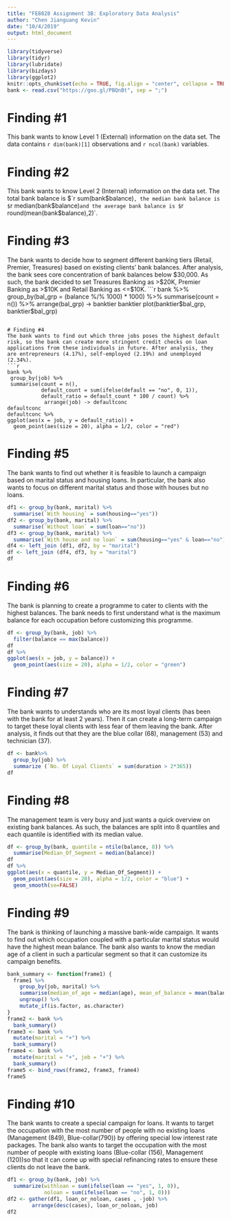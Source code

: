 ```yaml
---
title: "FE8828 Assignment 3B: Exploratory Data Analysis"
author: "Chen Jianguang Kevin"
date: "10/4/2019"
output: html_document
---
```


```r
library(tidyverse)
library(tidyr)
library(lubridate)
library(bizdays)
library(ggplot2)
knitr::opts_chunk$set(echo = TRUE, fig.align = "center", collapse = TRUE, cache = TRUE)
bank <- read.csv("https://goo.gl/PBQnBt", sep = ";")
```

# Finding #1
This bank wants to know Level 1 (External) information on the data set. The data contains `r dim(bank)[1]` observations and `r ncol(bank)` variables.

# Finding #2
This bank wants to know Level 2 (Internal) information on the data set. The total bank balance is $`r sum(bank$balance)`, the median bank balance is $`r median(bank$balance)` and the average bank balance is $`r round(mean(bank$balance),2)`.

# Finding #3
The bank wants to decide how to segment different banking tiers (Retail, Premier, Treasures) based on existing clients' bank balances. After analysis, the bank sees core concentration of bank balances below $30,000. As such, the bank decided to set Treasures Banking as >$20K, Premier Banking as >$10K and Retail Banking as <=$10K.
```r
bank %>%
 group_by(bal_grp = (balance %/% 1000) * 1000) %>%
 summarise(count = n()) %>%
 arrange(bal_grp) -> banktier
banktier
plot(banktier$bal_grp, banktier$bal_grp)
```

# Finding #4
The bank wants to find out which three jobs poses the highest default risk, so the bank can create more stringent credit checks on loan applications from these individuals in future. After analysis, they are entrepreneurs (4.17%), self-employed (2.19%) and unemployed (2.34%).
```r
bank %>%
 group_by(job) %>%
 summarise(count = n(),
           default_count = sum(ifelse(default == "no", 0, 1)),
           default_ratio = default_count * 100 / count) %>%
            arrange(job) -> defaultconc
defaultconc
defaultconc %>%
ggplot(aes(x = job, y = default_ratio)) +
  geom_point(aes(size = 20), alpha = 1/2, color = "red")
```

# Finding #5
The bank wants to find out whether it is feasible to launch a campaign based on marital status and housing loans. In particular, the bank also wants to focus on different marital status and those with houses but no loans.
```r
df1 <- group_by(bank, marital) %>%
  summarise(`With housing` = sum(housing=="yes"))
df2 <- group_by(bank, marital) %>%
  summarise(`Without loan` = sum(loan=="no"))
df3 <- group_by(bank, marital) %>%
  summarise(`With house and no loan` = sum(housing=="yes" & loan=="no"))
df4 <- left_join (df1, df2, by = "marital")
df <- left_join (df4, df3, by = "marital")
df
```

# Finding #6
The bank is planning to create a programme to cater to clients with the highest balances. The bank needs to first understand what is the maximum balance for each occupation before customizing this programme.
```r
df <- group_by(bank, job) %>%
  filter(balance == max(balance))
df
df %>%
ggplot(aes(x = job, y = balance)) +
  geom_point(aes(size = 20), alpha = 1/2, color = "green")
```

# Finding #7
The bank wants to understands who are its most loyal clients (has been with the bank for at least 2 years). Then it can create a long-term campaign to target these loyal clients with less fear of them leaving the bank. After analysis, it finds out that they are the blue collar (68), management (53) and technician (37).
```r
df <- bank%>%
  group_by(job) %>%
  summarize (`No. Of Loyal Clients` = sum(duration > 2*365))
df
```

# Finding #8
The management team is very busy and just wants a quick overview on existing bank balances. As such, the balances are split into 8 quantiles and each quantile is identified with its median value.
```r
df <- group_by(bank, quantile = ntile(balance, 8)) %>%
  summarise(Median_Of_Segment = median(balance))
df
df %>%
ggplot(aes(x = quantile, y = Median_Of_Segment)) +
  geom_point(aes(size = 20), alpha = 1/2, color = "blue") +
  geom_smooth(se=FALSE)
```

# Finding #9
The bank is thinking of launching a massive bank-wide campaign. It wants to find out which occupation coupled with a particular marital status would have the highest mean balance. The bank also wants to know the median age of a client in such a particular segment so that it can customize its campaign benefits.
```r
bank_summary <- function(frame1) {
  frame1 %>%
    group_by(job, marital) %>%
    summarise(median_of_age = median(age), mean_of_balance = mean(balance)) %>%
    ungroup() %>% 
    mutate_if(is.factor, as.character)
}
frame2 <- bank %>%
  bank_summary()
frame3 <- bank %>%
  mutate(marital = "+") %>% 
  bank_summary()
frame4 <- bank %>%
  mutate(marital = "+", job = "+") %>%
  bank_summary()
frame5 <- bind_rows(frame2, frame3, frame4)
frame5
```

# Finding #10
The bank wants to create a special campaign for loans. It wants to target the occupation with the most number of people with no existing loans (Management (849), Blue-collar(790)) by offering special low interest rate packages. The bank also wants to target the occupation with the most number of people with existing loans (Blue-collar (156), Management (120))so that it can come up with special refinancing rates to ensure these clients do not leave the bank.
```r
df1 <- group_by(bank, job) %>% 
  summarize(withloan = sum(ifelse(loan == "yes", 1, 0)),
            noloan = sum(ifelse(loan == "no", 1, 0)))
df2 <- gather(df1, loan_or_noloan, cases , -job) %>% 
        arrange(desc(cases), loan_or_noloan, job)
df2
```






